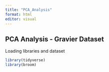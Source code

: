 ```yaml
---
title: "PCA_Analysis"
format: html
editor: visual
---
```


## PCA Analysis - Gravier Dataset

Loading libraries and dataset

```r
library(tidyverse)
library(broom)

```
